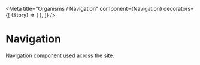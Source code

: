 
<Meta
  title="Organisms / Navigation"
  component={Navigation}
  decorators={[
    (Story) => (
      <ScrollDecorator>
        <Story />
      </ScrollDecorator>
    ),
  ]}
/>

# Navigation

Navigation component used across the site.

<Canvas>
  <Story name="default" withSource="open">
    <Navigation />
  </Story>
</Canvas>
